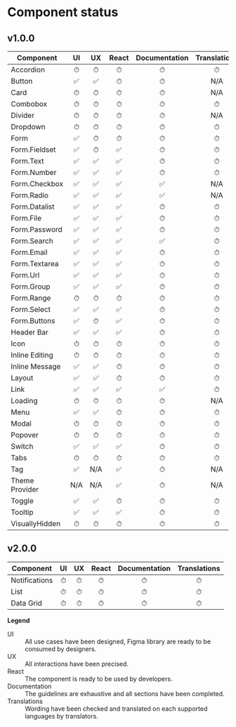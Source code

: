 
<Meta title="Component status" />

# Component status

## v1.0.0

| Component      | UI  | UX  | React | Documentation | Translations |
| -------------- | :-: | :-: | :---: | :-----------: | :----------: |
| Accordion      |  ⏱  |  ⏱  |   ⏱   |       ⏱       |      ⏱       |
| Button         | ✅  | ✅  |   ⏱   |       ⏱       |     N/A      |
| Card           |  ⏱  |  ⏱  |   ⏱   |       ⏱       |     N/A      |
| Combobox       |  ⏱  |  ⏱  |   ⏱   |       ⏱       |      ⏱       |
| Divider        |  ⏱  |  ⏱  |   ⏱   |       ⏱       |     N/A      |
| Dropdown       |  ⏱  |  ⏱  |   ⏱   |       ⏱       |      ⏱       |
| Form           | ✅  |  ⏱  |   ⏱   |       ⏱       |      ⏱       |
| Form.Fieldset  | ✅  |  ⏱  |  ✅   |       ⏱       |      ⏱       |
| Form.Text      | ✅  | ✅  |  ✅   |       ⏱       |      ⏱       |
| Form.Number    | ✅  | ✅  |  ✅   |       ⏱       |      ⏱       |
| Form.Checkbox  | ✅  | ✅  |  ✅   |      ✅       |     N/A      |
| Form.Radio     | ✅  | ✅  |  ✅   |      ✅       |     N/A      |
| Form.Datalist  | ✅  | ✅  |  ✅   |       ⏱       |      ⏱       |
| Form.File      | ✅  | ✅  |  ✅   |       ⏱       |      ⏱       |
| Form.Password  | ✅  | ✅  |  ✅   |       ⏱       |      ⏱       |
| Form.Search    | ✅  | ✅  |  ✅   |      ✅       |      ⏱       |
| Form.Email     | ✅  | ✅  |  ✅   |       ⏱       |      ⏱       |
| Form.Textarea  | ✅  | ✅  |  ✅   |       ⏱       |      ⏱       |
| Form.Url       | ✅  | ✅  |  ✅   |       ⏱       |      ⏱       |
| Form.Group     | ✅  | ✅  |  ✅   |       ⏱       |      ⏱       |
| Form.Range     |  ⏱  |  ⏱  |   ⏱   |       ⏱       |      ⏱       |
| Form.Select    | ✅  | ✅  |  ✅   |       ⏱       |      ⏱       |
| Form.Buttons     |  ✅  |  ⏱  |   ✅   |       ⏱       |      ⏱       |
| Header Bar     | ✅  | ✅  |  ✅   |       ⏱       |      ⏱       |
| Icon           |  ⏱  |  ⏱  |   ⏱   |       ⏱       |      ⏱       |
| Inline Editing |  ⏱  |  ⏱  |   ⏱   |       ⏱       |      ⏱       |
| Inline Message | ✅  | ✅  |   ⏱   |       ⏱       |      ⏱       |
| Layout         | ✅  | ✅  |   ⏱   |       ⏱       |      ⏱       |
| Link           | ✅  | ✅  |  ✅   |      ✅       |      ⏱       |
| Loading        |  ⏱  |  ⏱  |   ⏱   |       ⏱       |     N/A      |
| Menu           | ✅  | ✅  |   ⏱   |       ⏱       |      ⏱       |
| Modal          |  ⏱  |  ⏱  |   ⏱   |       ⏱       |      ⏱       |
| Popover        |  ⏱  |  ⏱  |   ⏱   |       ⏱       |      ⏱       |
| Switch         | ✅  | ✅  |  ✅   |       ⏱       |      ⏱       |
| Tabs           |  ⏱  |  ⏱  |   ⏱   |       ⏱       |      ⏱       |
| Tag            | ✅  | N/A |  ✅   |       ⏱       |     N/A      |
| Theme Provider | N/A | N/A |  ✅   |       ⏱       |     N/A      |
| Toggle         | ✅  | ✅  |   ⏱   |       ⏱       |      ⏱       |
| Tooltip        | ✅  | ✅  |  ✅   |       ⏱       |      ⏱       |
| VisuallyHidden |  ⏱  |  ⏱  |   ⏱   |       ⏱       |      ⏱       |

## v2.0.0

| Component     | UI  | UX  | React | Documentation | Translations |
| ------------- | :-: | :-: | :---: | :-----------: | :----------: |
| Notifications |  ⏱  |  ⏱  |   ⏱   |       ⏱       |      ⏱       |
| List          |  ⏱  |  ⏱  |   ⏱   |       ⏱       |      ⏱       |
| Data Grid     |  ⏱  |  ⏱  |   ⏱   |       ⏱       |      ⏱       |

**Legend**

<dl>
	<dt>UI</dt>
	<dd>All use cases have been designed, Figma library are ready to be consumed by designers.</dd>
	<dt>UX</dt>
	<dd>All interactions have been precised.</dd>
	<dt>React</dt>
	<dd>The component is ready to be used by developers.</dd>
	<dt>Documentation</dt>
	<dd>The guidelines are exhaustive and all sections have been completed.</dd>
	<dt>Translations</dt>
	<dd>Wording have been checked and translated on each supported languages by translators.</dd>
</dl>
